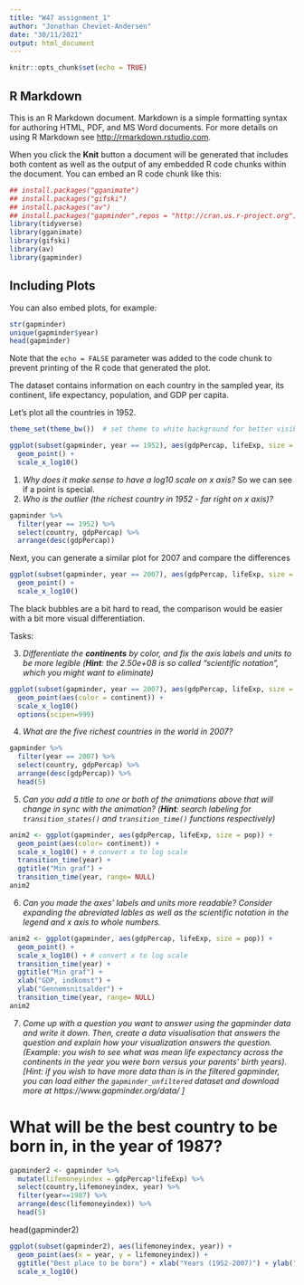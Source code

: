 ```yaml
---
title: "W47 assignment_1"
author: "Jonathan Cheviet-Andersen"
date: "30/11/2021"
output: html_document
---
```


```r
knitr::opts_chunk$set(echo = TRUE)
```

## R Markdown

This is an R Markdown document. Markdown is a simple formatting syntax for authoring HTML, PDF, and MS Word documents. For more details on using R Markdown see <http://rmarkdown.rstudio.com>.

When you click the **Knit** button a document will be generated that includes both content as well as the output of any embedded R code chunks within the document. You can embed an R code chunk like this:

```r
## install.packages("gganimate")
## install.packages("gifski")
## install.packages("av")
## install.packages("gapminder",repos = "http://cran.us.r-project.org")
library(tidyverse)
library(gganimate)
library(gifski)
library(av)
library(gapminder)
```

## Including Plots

You can also embed plots, for example:

```r
str(gapminder)
unique(gapminder$year)
head(gapminder)
```

Note that the `echo = FALSE` parameter was added to the code chunk to prevent printing of the R code that generated the plot.


The dataset contains information on each country in the sampled year, its continent, life expectancy, population, and GDP per capita.

Let's plot all the countries in 1952.
```r
theme_set(theme_bw())  # set theme to white background for better visibility

ggplot(subset(gapminder, year == 1952), aes(gdpPercap, lifeExp, size = pop)) +
  geom_point() +
  scale_x_log10() 

```


1. *Why does it make sense to have a log10 scale on x axis?*
So we can see if a point is special. 
2. *Who is the outlier (the richest country in 1952 - far right on x axis)?* 
```r
gapminder %>%
  filter(year == 1952) %>%
  select(country, gdpPercap) %>%
  arrange(desc(gdpPercap))
```
Next, you can generate a similar plot for 2007 and compare the differences
```r
ggplot(subset(gapminder, year == 2007), aes(gdpPercap, lifeExp, size = pop)) +
  geom_point() +
  scale_x_log10() 
```

The black bubbles are a bit hard to read, the comparison would be easier with a bit more visual differentiation.

Tasks:

3. *Differentiate the **continents** by color, and fix the axis labels and units to be more legible (**Hint**: the 2.50e+08 is so called "scientific notation", which you might want to eliminate)*
```r
ggplot(subset(gapminder, year == 2007), aes(gdpPercap, lifeExp, size = pop)) +
  geom_point(aes(color = continent)) +
  scale_x_log10()  
  options(scipen=999)
```


4. *What are the five richest countries in the world in 2007?*
```r
gapminder %>%
  filter(year == 2007) %>%
  select(country, gdpPercap) %>%
  arrange(desc(gdpPercap)) %>%
  head(5)
```


5. *Can you add a title to one or both of the animations above that will change* 
 *in sync with the animation?* *(**Hint**: search labeling for `transition_states()` and `transition_time()` functions respectively)*
```r
anim2 <- ggplot(gapminder, aes(gdpPercap, lifeExp, size = pop)) +
  geom_point(aes(color= continent)) +
  scale_x_log10() + # convert x to log scale
  transition_time(year) +
  ggtitle("Min graf") +
  transition_time(year, range= NULL)
anim2
```

6. *Can you made the axes' labels and units more readable? Consider expanding the abreviated lables as well as the scientific notation in the legend and x axis to whole numbers.*
```r
anim2 <- ggplot(gapminder, aes(gdpPercap, lifeExp, size = pop)) +
  geom_point() +
  scale_x_log10() + # convert x to log scale
  transition_time(year) +
  ggtitle("Min graf") +
  xlab("GDP, indkomst") +
  ylab("Gennemsnitsalder") +
  transition_time(year, range= NULL)
anim2
```


7. *Come up with a question you want to answer using the gapminder data and write it down. Then, create a data visualisation that answers the question and explain how your visualization answers the question. (Example: you wish to see what was mean life expectancy across the continents in the year you were born versus your parents' birth years). [Hint: if you wish to have more data than is in the filtered gapminder, you can load either the `gapminder_unfiltered` dataset and download more at https://www.gapminder.org/data/ ]*

# What will be the best country to be born in, in the year of 1987? 


```r
gapminder2 <- gapminder %>%
  mutate(lifemoneyindex = gdpPercap*lifeExp) %>% 
  select(country,lifemoneyindex, year) %>%
  filter(year==1987) %>% 
  arrange(desc(lifemoneyindex)) %>% 
  head(5)
```

head(gapminder2)
```r
ggplot(subset(gapminder2), aes(lifemoneyindex, year)) +
  geom_point(aes(x = year, y = lifemoneyindex)) + 
  ggtitle("Best place to be born") + xlab("Years (1952-2007)") + ylab("lifemoneyindex") + 
  scale_x_log10() 
```

